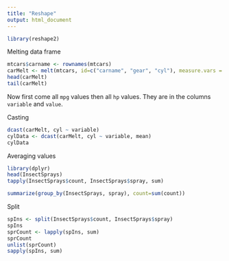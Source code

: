 ```yaml
---
title: "Reshape"
output: html_document
---
```


```r
library(reshape2)
```

Melting data frame
```r
mtcars$carname <- rownames(mtcars)
carMelt <- melt(mtcars, id=c("carname", "gear", "cyl"), measure.vars = c("mpg", "hp"))
head(carMelt)
tail(carMelt)
```
Now first come all `mpg` values then all `hp` values. They are in the columns `variable` and `value`.

Casting
```r
dcast(carMelt, cyl ~ variable)
cylData <- dcast(carMelt, cyl ~ variable, mean)
cylData
```

Averaging values
```r
library(dplyr)
head(InsectSprays)
tapply(InsectSprays$count, InsectSprays$spray, sum)

summarize(group_by(InsectSprays, spray), count=sum(count))
```

Split
```r
spIns <- split(InsectSprays$count, InsectSprays$spray)
spIns
sprCount <- lapply(spIns, sum)
sprCount
unlist(sprCount)
sapply(spIns, sum)
```